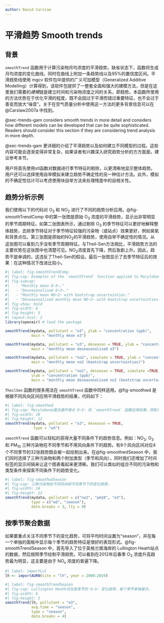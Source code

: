 ```yaml
---
author: David Carslaw
---
```


# 平滑趋势 Smooth trends {#sec-smoothTrend}

## 背景 {#sec-SmoothTrendInfo}

`smoothTrend` 函数用于计算污染物月均浓度的平滑趋势。缺省状态下，函数将生成月均浓度的变化曲线，同时在曲线上附加一条趋势线以及95%的置信度区间。平滑趋势线使用 [mgcv]{.pkg} 软件包中提供的广义可加模型（Generalized Additive Modelling）计算得到，该软件包提供了一整套全面和强大的建模方法，但是在这里我们需要的*建模*就是建立时间和污染物浓度之间的关系，即趋势。本函数所使用的方法优势在于优化平滑的程度，既不会因过于平滑而错过重要特征，也不会过于善变而放大“噪音”。关于在空气质量分析中使用这一方法的更多背景信息可以在 @Carslaw2007a 中找到。

@sec-trends-gam considers smooth trends in more detail and considers how different models can be developed that can be quite sophisticated. Readers should consider this section if they are considering trend analysis in more depth.

@sec-trends-gam 更详细的介绍了平滑趋势以及如何建立不同模型的过程。这些内容可能会逐渐变得非常复杂，如果读者有兴趣深入研究趋势分析的方方面面，建议参考本节。

用户将首先使用stl函数对数据进行季节特征的剔除，以更清晰地显示整体趋势。用户还可以选择使用自举模拟来建立趋势不确定性的另一种估计方法。此外，模拟的不确定性估计可以考虑使用块自举方法来处理残差中的自相关性。

## 趋势分析示例

我们使用以下的代码对 O~3~ 和 NO~2~ 进行了不同的趋势分析应用。@fig-smoothTrendComp 中的第一张图是原始 O~3~ 浓度的平滑趋势，显示出非常明显的季节周期特征。如第二张图表所示，通过剔除 O~3~ 的季节特征可以更好地解释整体趋势，去除季节特征对于季节特征较强的污染物（或站点）效果更好，例如臭氧和背景点位。第三张图是原始的NO~2~的平滑趋势，使用自举不确定性的情况。从这张图可以看到几乎没有季节周期特征。与Theil-Sen方法相比，平滑趋势方法的主要优势在这张图中也清楚可见。NO~2~浓度首先下降，然后急剧上升。因此，趋势不是单调的，这违反了Theil-Sen的假设。最后一张图显示了去季节特征后的效果：在这种情况下改进比较小。

```r
#| label: fig-smoothTrendComp
#| fig-cap: Examples of the `smoothTrend` function applied to Marylebone Road.'
#| fig-subcap: 
#|   - "Monthly mean O~3~."
#|   - "Deseasonalised O~3~."
#|   - "Monthly mean NO~2~ with bootstrap uncertainties."
#|   - "Deseasonalised monthly mean NO~2~ with bootstrap uncertainties."
#| fig-show: hold
#| fig-width: 6
#| fig-height: 5
#| layout-ncol: 2
library(openair) # load the package

smoothTrend(mydata, pollutant = "o3", ylab = "concentration (ppb)",
            main = "monthly mean o3")

smoothTrend(mydata, pollutant = "o3", deseason = TRUE, ylab = "concentration (ppb)",
            main = "monthly mean deseasonalised o3")

smoothTrend(mydata, pollutant = "no2", simulate = TRUE, ylab = "concentration (ppb)",
            main = "monthly mean no2 (bootstrap uncertainties)")

smoothTrend(mydata, pollutant = "no2", deseason = TRUE, simulate =TRUE,
            ylab = "concentration (ppb)",
            main = "monthly mean deseasonalised no2 (bootstrap uncertainties)")
```

`TheilSen` 函数的很多用法在 `smoothTrend` 函数中同样适用。@fig-smoothwd 是根据不同风向区间应用平滑趋势的结果，代码如下：

```r
#| label: fig-smoothwd
#| fig-cap: Marylebone路交通环境点 O~3~ 的 `smoothTrend` 函数应用结果。阴影为 95% 置信区间。
#| fig-width: 10
#| fig-height: 12
smoothTrend(mydata, pollutant = "o3", deseason = TRUE,
             type = "wd")
```

`smoothTrend` 函数可以轻松的获得大量不同条件下的趋势信息。例如：NO~2~, O~3~ 和 PM~10~ 三种污染物在不同季节和不用风向条件下的趋势。有8个风向区间对应4个不同季节的32张趋势图会被一起绘制出来。在@fig-smoothwdSeason 中，我们同时选择了三种污染物和两个附加类型（季节和风向），同时我们还增加了时间标签的显示间隔来让这个图表看起来更清晰。我们可以类似的组合不同的污染物和类型条件来探索不同条件下的趋势变化。

```r
#| label: fig-smoothwdSeason
#| fig-cap: 三种污染物在不同风向和不同季节下的变化趋势。
#| fig-width: 14
#| fig-height: 12
smoothTrend(mydata, pollutant = c("no2", "pm10", "o3"), 
            type = c("wd", "season"),
            date.breaks = 3, lty = 0)
```

## 按季节聚合数据

如果要重点关注不同季节下的变化趋势，可将平均时间设置为“season”，并在每一个单独的面板中显示每个季节的趋势特征是很好的表现形式。@fig-smoothTrendSeason 中，首先导入了位于英格兰南海岸的 Lullington Heath站点的数据，然后按照季节绘制平滑趋势。可以看到在2012年后春季 O~3~ 浓度升高趋势最为明显，这主要是由于 NO~x~ 浓度的普遍下降。

```r
#| label: importLul
lh <- importAURN(site = "lh", year = 2000:2019)
```

```r
#| label: fig-smoothTrendSeason
#| fig-cap: Lullington Heath点位各季节的 O~3~ 变化趋势，每个季节单独展示。
#| fig-width: 6
#| fig-height: 5
smoothTrend(lh, pollutant = "o3",
            avg.time = "season",
            type = "season",
            date.breaks = 4)
```
